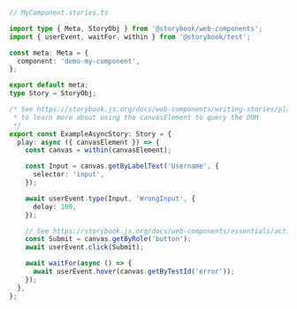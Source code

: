 ```ts
// MyComponent.stories.ts

import type { Meta, StoryObj } from '@storybook/web-components';
import { userEvent, waitFor, within } from '@storybook/test';

const meta: Meta = {
  component: 'demo-my-component',
};

export default meta;
type Story = StoryObj;

/* See https://storybook.js.org/docs/web-components/writing-stories/play-function#working-with-the-canvas
 * to learn more about using the canvasElement to query the DOM
 */
export const ExampleAsyncStory: Story = {
  play: async ({ canvasElement }) => {
    const canvas = within(canvasElement);

    const Input = canvas.getByLabelText('Username', {
      selector: 'input',
    });

    await userEvent.type(Input, 'WrongInput', {
      delay: 100,
    });

    // See https://storybook.js.org/docs/web-components/essentials/actions#automatically-matching-args to learn how to setup logging in the Actions panel
    const Submit = canvas.getByRole('button');
    await userEvent.click(Submit);

    await waitFor(async () => {
      await userEvent.hover(canvas.getByTestId('error'));
    });
  },
};
```

